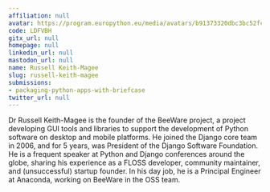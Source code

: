 ```yaml
---
affiliation: null
avatar: https://program.europython.eu/media/avatars/b91373320dbc3bc52fcd870d3b21748f_UHhnDR7.jpg
code: LDFVBH
gitx_url: null
homepage: null
linkedin_url: null
mastodon_url: null
name: Russell Keith-Magee
slug: russell-keith-magee
submissions:
- packaging-python-apps-with-briefcase
twitter_url: null
---
```


Dr Russell Keith-Magee is the founder of the BeeWare project, a project developing GUI tools and libraries to support the development of Python software on desktop and mobile platforms. He joined the Django core team in 2006, and for 5 years, was President of the Django Software Foundation. He is a frequent speaker at Python and Django conferences around the globe, sharing his experience as a FLOSS developer, community maintainer, and (unsuccessful) startup founder. In his day job, he is a Principal Engineer at Anaconda, working on BeeWare in the OSS team.